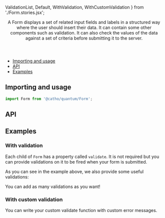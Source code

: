  ValidationList,
  Default,
  WithValidation,
  WithCustomValidation
} from './Form.stories.jsx';

<Meta title="Forms/Form" component={Form}  />

<Header title="Form">
    A Form displays a set of related input fields and labels in a structured way where the user should insert their data. It can contain
    some other components such as validation. It can also check the values of the data
    against a set of criteria before submitting it to the server.
</Header>

- [Importing and usage](#importing)
- [API](#api)
- [Examples](#examples)

## <a id="importing"></a>Importing and usage

```js
import Form from '@catho/quantum/Form';
```

<Canvas>
  <Story story={Default}/>
</Canvas>

## <a id="api"></a>API

<ArgsTable of={Form} />

## <a id="examples"></a>Examples

### With validation

Each child of `Form` has a property called `validate`.
It is not required but you can provide validations on it to be fired 
when your form is submitted.

<Canvas>
  <Story story={WithValidation}/>
</Canvas>

As you can see in the example above, we also provide some useful
validations:

<ValidationList/>

You can add as many validations as you want!

### With custom validation

You can write your custom validate function with custom error
messages.

<Canvas>
  <Story story={WithCustomValidation}/>
</Canvas>
